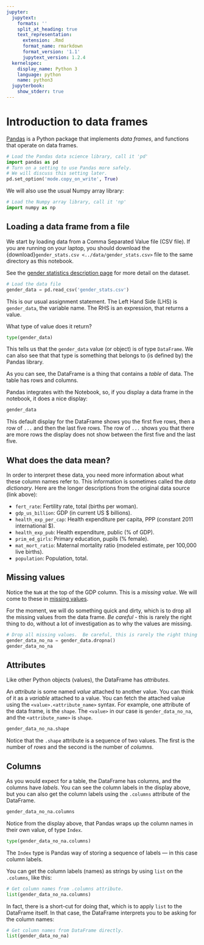 ```yaml
---
jupyter:
  jupytext:
    formats: ''
    split_at_heading: true
    text_representation:
      extension: .Rmd
      format_name: rmarkdown
      format_version: '1.1'
      jupytext_version: 1.2.4
  kernelspec:
    display_name: Python 3
    language: python
    name: python3
  jupyterbook:
    show_stderr: true
---
```


# Introduction to data frames


[Pandas](https://pandas.pydata.org) is a Python package that implements *data
frames*, and functions that operate on data frames.

```python
# Load the Pandas data science library, call it 'pd'
import pandas as pd
# Turn on a setting to use Pandas more safely.
# We will discuss this setting later.
pd.set_option('mode.copy_on_write', True)
```

We will also use the usual Numpy array library:

```python
# Load the Numpy array library, call it 'np'
import numpy as np
```

## Loading a data frame from a file

We start by loading data from a Comma Separated Value file (CSV
file).  If you are running on your laptop, you should download
the {download}`gender_stats.csv <../data/gender_stats.csv>`
file to the same directory as this notebook.

See the [gender statistics description page](../data/gender_stats) for more
detail on the dataset.

```python
# Load the data file
gender_data = pd.read_csv('gender_stats.csv')
```

This is our usual assignment statement. The Left Hand Side (LHS) is
`gender_data`, the variable name.  The RHS is an expression, that returns a
value.

What type of value does it return?

```python
type(gender_data)
```

This tells us that the `gender_data` value (or object) is of type `DataFrame`.
We can also see that that type is something that belongs to (is defined by) the
Pandas library.

As you can see, the DataFrame is a thing that contains a *table* of data.  The
table has rows and columns.

Pandas integrates with the Notebook, so, if you display a data frame in the
notebook, it does a nice display:

```python
gender_data
```

This default display for the DataFrame shows you the first five rows, then a
row of `...` and then the last five rows.  The row of `...` shows you that
there are more rows the display does not show between the first five and the
last five.

## What does the data mean?

In order to interpret these data, you need more information about what these
column names refer to.  This information is sometimes called the *data
dictionary*.  Here are the longer descriptions from the original data source
(link above):

* `fert_rate`: Fertility rate, total (births per woman).
* `gdp_us_billion`: GDP (in current US \$ billions).
* `health_exp_per_cap`: Health expenditure per capita, PPP (constant 2011
  international \$).
* `health_exp_pub`: Health expenditure, public (% of GDP).
* `prim_ed_girls`: Primary education, pupils (% female).
* `mat_mort_ratio`: Maternal mortality ratio (modeled estimate, per 100,000
  live births).
* `population`: Population, total.


## Missing values

Notice the `NaN` at the top of the GDP column.  This is a *missing value*.  We
will come to these in [missing values](missing_values).

For the moment, we will do something quick and dirty, which is to drop all the
missing values from the data frame.   *Be careful* - this is rarely the right
thing to do, without a lot of investigation as to why the values are missing.

```python
# Drop all missing values.  Be careful, this is rarely the right thing to do.
gender_data_no_na = gender_data.dropna()
gender_data_no_na
```

## Attributes

Like other Python objects (values), the DataFrame has *attributes*.

An *attribute* is some named *value* attached to another value.  You can think
of it as a *variable* attached to a value.  You can fetch the attached value
using the `<value>.<attribute_name>` syntax.  For example, one attribute of the
data frame, is the `shape`.  The `<value>` in our case is `gender_data_no_na`,
and the `<attribute_name>` is `shape`.

```python
gender_data_no_na.shape
```

Notice that the `.shape` attribute is a sequence of two values.  The first is
the number of *rows* and the second is the number of *columns*.

## Columns

As you would expect for a table, the DataFrame has columns, and the columns
have *labels*.   You can see the column labels in the display above, but you
can also get the column labels using the `.columns` attribute of the DataFrame.

```python
gender_data_no_na.columns
```

Notice from the display above, that Pandas wraps up the column names in their
own value, of type `Index`.

```python
type(gender_data_no_na.columns)
```

The `Index` type is Pandas way of storing a sequence of labels — in this case
column labels.

You can get the column labels (names) as strings by using `list` on the
`.columns`, like this:

```python
# Get column names from .columns attribute.
list(gender_data_no_na.columns)
```

In fact, there is a short-cut for doing that, which is to apply `list` to the
DataFrame itself.  In that case, the DataFrame interprets you to be asking for
the column names:

```python
# Get column names from DataFrame directly.
list(gender_data_no_na)
```
